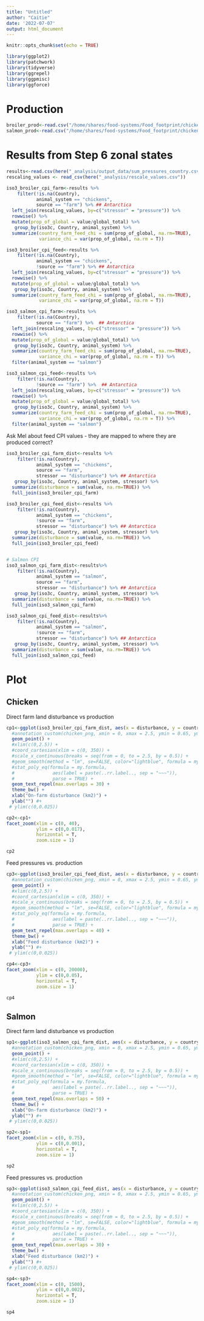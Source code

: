 ```yaml
---
title: "Untitled"
author: "Caitie"
date: '2022-07-07'
output: html_document
---
```


```r
knitr::opts_chunk$set(echo = TRUE)
```

```r
library(ggplot2)
library(patchwork)
library(tidyverse)
library(ggrepel)
library(ggpmisc)
library(ggforce)
```

# Production

```r
broiler_prod<-read.csv("/home/shares/food-systems/Food_footprint/chicken_salmon/production/broiler_production.csv")
salmon_prod<-read.csv("/home/shares/food-systems/Food_footprint/chicken_salmon/production/salmon_production.csv")
```

# Results from Step 6 zonal states
```r
results<-read.csv(here("_analysis/output_data/sum_pressures_country.csv"))
rescaling_values <- read_csv(here("_analysis/rescale_values.csv")) 
```
```r
iso3_broiler_cpi_farm<-results %>%
    filter(!is.na(Country),
           animal_system == "chickens",
           source == "farm") %>% ## Antarctica
  left_join(rescaling_values, by=c("stressor" = "pressure")) %>%
  rowwise() %>%
  mutate(prop_of_global = value/global_total) %>%
   group_by(iso3c, Country, animal_system) %>%
  summarize(country_farm_feed_chi = sum(prop_of_global, na.rm=TRUE),
            variance_chi = var(prop_of_global, na.rm = T)) 

iso3_broiler_cpi_feed<-results %>%
    filter(!is.na(Country),
           animal_system == "chickens",
           !source == "farm") %>% ## Antarctica
  left_join(rescaling_values, by=c("stressor" = "pressure")) %>%
  rowwise() %>%
  mutate(prop_of_global = value/global_total) %>%
   group_by(iso3c, Country, animal_system) %>%
  summarize(country_farm_feed_chi = sum(prop_of_global, na.rm=TRUE),
            variance_chi = var(prop_of_global, na.rm = T)) 

iso3_salmon_cpi_farm<-results %>%
    filter(!is.na(Country),
           source == "farm") %>%  ## Antarctica
  left_join(rescaling_values, by=c("stressor" = "pressure")) %>%
  rowwise() %>%
  mutate(prop_of_global = value/global_total) %>%
   group_by(iso3c, Country, animal_system) %>%
  summarize(country_farm_feed_chi = sum(prop_of_global, na.rm=TRUE),
            variance_chi = var(prop_of_global, na.rm = T)) %>%
  filter(animal_system == "salmon") 

iso3_salmon_cpi_feed<-results %>%
    filter(!is.na(Country),
           !source == "farm") %>%  ## Antarctica
  left_join(rescaling_values, by=c("stressor" = "pressure")) %>%
  rowwise() %>%
  mutate(prop_of_global = value/global_total) %>%
   group_by(iso3c, Country, animal_system) %>%
  summarize(country_farm_feed_chi = sum(prop_of_global, na.rm=TRUE),
            variance_chi = var(prop_of_global, na.rm = T)) %>%
  filter(animal_system == "salmon") 
```

Ask Mel about feed CPI values - they are mapped to where they are produced correct?
```r
iso3_broiler_cpi_farm_dist<-results %>%
    filter(!is.na(Country),
           animal_system == "chickens",
           source == "farm",
           stressor == "disturbance") %>% ## Antarctica
   group_by(iso3c, Country, animal_system, stressor) %>%
  summarize(disturbance = sum(value, na.rm=TRUE)) %>% 
  full_join(iso3_broiler_cpi_farm)

iso3_broiler_cpi_feed_dist<-results %>%
    filter(!is.na(Country),
           animal_system == "chickens",
           !source == "farm",
           stressor == "disturbance") %>% ## Antarctica
   group_by(iso3c, Country, animal_system, stressor) %>%
  summarize(disturbance = sum(value, na.rm=TRUE)) %>% 
  full_join(iso3_broiler_cpi_feed)


# Salmon CPI
iso3_salmon_cpi_farm_dist<-results%>%
    filter(!is.na(Country),
           animal_system == "salmon",
           source == "farm",
           stressor == "disturbance") %>% ## Antarctica
   group_by(iso3c, Country, animal_system, stressor) %>%
  summarize(disturbance = sum(value, na.rm=TRUE)) %>% 
  full_join(iso3_salmon_cpi_farm)

iso3_salmon_cpi_feed_dist<-results%>%
    filter(!is.na(Country),
           animal_system == "salmon",
           !source == "farm",
           stressor == "disturbance") %>% ## Antarctica
   group_by(iso3c, Country, animal_system, stressor) %>%
  summarize(disturbance = sum(value, na.rm=TRUE)) %>% 
  full_join(iso3_salmon_cpi_feed)
```


# Plot

## Chicken

Direct farm land disturbance vs production

```r
cp1<-ggplot(iso3_broiler_cpi_farm_dist, aes(x = disturbance, y = country_farm_feed_chi, label = Country)) +
  #annotation_custom(chicken_png, xmin = 0, xmax = 2.5, ymin = 0.65, ymax=0.75) +
  geom_point() +
  #xlim(c(0,2.5)) +
  #coord_cartesian(xlim = c(0, 350)) +
  #scale_x_continuous(breaks = seq(from = 0, to = 2.5, by = 0.5)) +
  #geom_smooth(method = "lm", se=FALSE, color="lightblue", formula = my.formula) +
  #stat_poly_eq(formula = my.formula, 
  #              aes(label = paste(..rr.label.., sep = "~~~")), 
  #              parse = TRUE) +
  geom_text_repel(max.overlaps = 30) + 
  theme_bw() +
  xlab("On-farm disturbance (km2)") +
  ylab("") #+
 # ylim(c(0,0.025))
```


```r
cp2<-cp1+
facet_zoom(xlim = c(0, 40),
           ylim = c(0,0.017), 
           horizontal = T, 
           zoom.size = 1)

cp2
```

Feed pressures vs. production

```r
cp3<-ggplot(iso3_broiler_cpi_feed_dist, aes(x = disturbance, y = country_farm_feed_chi, label = Country)) +
  #annotation_custom(chicken_png, xmin = 0, xmax = 2.5, ymin = 0.65, ymax=0.75) +
  geom_point() +
  #xlim(c(0,2.5)) +
  #coord_cartesian(xlim = c(0, 350)) +
  #scale_x_continuous(breaks = seq(from = 0, to = 2.5, by = 0.5)) +
  #geom_smooth(method = "lm", se=FALSE, color="lightblue", formula = my.formula) +
  #stat_poly_eq(formula = my.formula, 
  #              aes(label = paste(..rr.label.., sep = "~~~")), 
  #              parse = TRUE) +
  geom_text_repel(max.overlaps = 40) + 
  theme_bw() +
  xlab("Feed disturbance (km2)") +
  ylab("") #+
 # ylim(c(0,0.025))
```

```r
cp4<-cp3+
facet_zoom(xlim = c(0, 20000),
           ylim = c(0,0.05), 
           horizontal = T, 
           zoom.size = 1)

cp4
```

## Salmon

Direct farm land disturbance vs production

```r
sp1<-ggplot(iso3_salmon_cpi_farm_dist, aes(x = disturbance, y = country_farm_feed_chi, label = Country)) +
  #annotation_custom(chicken_png, xmin = 0, xmax = 2.5, ymin = 0.65, ymax=0.75) +
  geom_point() +
  #xlim(c(0,2.5)) +
  #coord_cartesian(xlim = c(0, 350)) +
  #scale_x_continuous(breaks = seq(from = 0, to = 2.5, by = 0.5)) +
  #geom_smooth(method = "lm", se=FALSE, color="lightblue", formula = my.formula) +
  #stat_poly_eq(formula = my.formula, 
  #              aes(label = paste(..rr.label.., sep = "~~~")), 
  #              parse = TRUE) +
  geom_text_repel(max.overlaps = 50) + 
  theme_bw() +
  xlab("On-farm disturbance (km2)") +
  ylab("") #+
 # ylim(c(0,0.025))
```


```r
sp2<-sp1+
facet_zoom(xlim = c(0, 0.75),
           ylim = c(0,0.001), 
           horizontal = T, 
           zoom.size = 1)

sp2
```

Feed pressures vs. production

```r
sp3<-ggplot(iso3_salmon_cpi_feed_dist, aes(x = disturbance, y = country_farm_feed_chi, label = Country)) +
  #annotation_custom(chicken_png, xmin = 0, xmax = 2.5, ymin = 0.65, ymax=0.75) +
  geom_point() +
  #xlim(c(0,2.5)) +
  #coord_cartesian(xlim = c(0, 350)) +
  #scale_x_continuous(breaks = seq(from = 0, to = 2.5, by = 0.5)) +
  #geom_smooth(method = "lm", se=FALSE, color="lightblue", formula = my.formula) +
  #stat_poly_eq(formula = my.formula, 
  #              aes(label = paste(..rr.label.., sep = "~~~")), 
  #              parse = TRUE) +
  geom_text_repel(max.overlaps = 30) + 
  theme_bw() +
  xlab("Feed disturbance (km2)") +
  ylab("") #+
 # ylim(c(0,0.025))
```

```r
sp4<-sp3+
facet_zoom(xlim = c(0, 1500),
           ylim = c(0,0.002), 
           horizontal = T, 
           zoom.size = 1)

sp4
```



